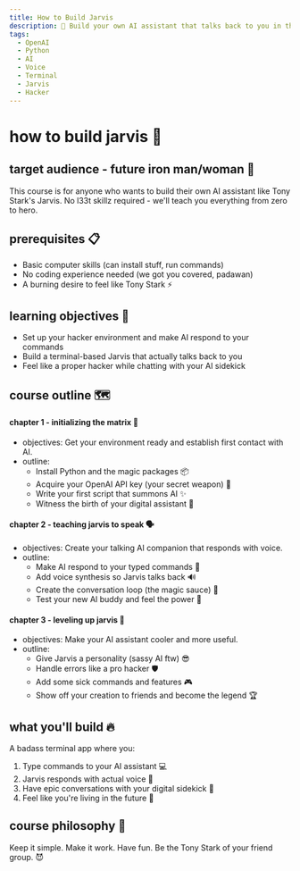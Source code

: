```yaml
---
title: How to Build Jarvis
description: 🤖 Build your own AI assistant that talks back to you in the terminal. Just like Tony Stark, but with Python and OpenAI.
tags:
  - OpenAI
  - Python
  - AI
  - Voice
  - Terminal
  - Jarvis
  - Hacker
---
```


# how to build jarvis 🤖

## target audience - future iron man/woman 🦾
This course is for anyone who wants to build their own AI assistant like Tony Stark's Jarvis. No l33t skillz required - we'll teach you everything from zero to hero.

## prerequisites 📋

- Basic computer skills (can install stuff, run commands)
- No coding experience needed (we got you covered, padawan)
- A burning desire to feel like Tony Stark ⚡

## learning objectives 🎯

- Set up your hacker environment and make AI respond to your commands
- Build a terminal-based Jarvis that actually talks back to you
- Feel like a proper hacker while chatting with your AI sidekick

## course outline 🗺️

#### chapter 1 - initializing the matrix 🔌
- objectives: Get your environment ready and establish first contact with AI.
- outline:
  - Install Python and the magic packages 📦
  - Acquire your OpenAI API key (your secret weapon) 🔑
  - Write your first script that summons AI ✨
  - Witness the birth of your digital assistant 🎉

#### chapter 2 - teaching jarvis to speak 🗣️
- objectives: Create your talking AI companion that responds with voice.
- outline:
  - Make AI respond to your typed commands 💬
  - Add voice synthesis so Jarvis talks back 🔊
  - Create the conversation loop (the magic sauce) 🔄
  - Test your new AI buddy and feel the power 💪

#### chapter 3 - leveling up jarvis 🚀
- objectives: Make your AI assistant cooler and more useful.
- outline:
  - Give Jarvis a personality (sassy AI ftw) 😎
  - Handle errors like a pro hacker 🛡️
  - Add some sick commands and features 🎮
  - Show off your creation to friends and become the legend 🏆

## what you'll build 🔥

A badass terminal app where you:
1. Type commands to your AI assistant 💻
2. Jarvis responds with actual voice 🎤
3. Have epic conversations with your digital sidekick 🤝
4. Feel like you're living in the future 🌟

## course philosophy 🧠

Keep it simple. Make it work. Have fun. Be the Tony Stark of your friend group. 😈 